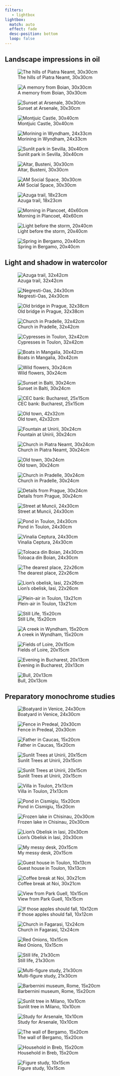 ```yaml
---
filters:
   - lightbox
lightbox:
  match: auto
  effect: fade
  desc-position: bottom
  loop: false
---
```




## Landscape impressions in oil

::: {layout-ncol=3}

![The hills of Piatra Neamt, 30x30cm](paintings/piatraneamt-hq.jpeg){group="oil"}

![A memory from Boian, 30x30cm](paintings/boian-street.jpg){group="oil"}

![Sunset at Arsenale, 30x30cm](paintings/venice-arsenale.jpg){group="oil"}

![Montjuic Castle, 30x40cm](paintings/montjuic-castle.JPG){group="oil"}

![Morining in Wyndham, 24x33cm](paintings/wyndham.jpg){group="oil"}

![Sunlit park in Sevilla, 30x40cm](paintings/sevilla-park.jpg){group="oil"}

![Altar, Busteni, 30x30cm](paintings/busteni-altar.jpg){group="oil"}

![AM Social Space, 30x30cm](paintings/am-space.JPG){group="oil"}

![Azuga trail, 18x23cm](paintings/azuga.JPG){group="oil"}

![Morning in Plancoet, 40x60cm](paintings/plancoet.JPG){group="oil"}

![Light before the storm, 20x40cm](paintings/mangalia.JPG){group="oil"}

![Spring in Bergamo, 20x40cm](paintings/bergamo.JPG){group="oil"}

:::


## Light and shadow in watercolor

::: {layout-ncol=3}

![Azuga trail, 32x42cm](paintings/azuga-trail.JPG){group="water"}

![Negresti-Oas, 24x30cm](paintings/negresti-oas.JPG){group="water"}

![Old bridge in Prague, 32x38cm](paintings/praga-bridge.JPG){group="water"}

![Church in Pradelle, 32x42cm](paintings/pradelle-church.JPG){group="water"}

![Cypresses in Toulon, 32x42cm](paintings/toulon.jpg){group="water"}

![Boats in Mangalia, 30x42cm](paintings/mangalia-boats.JPG){group="water"}

![Wild flowers, 30x24cm](paintings/grandma-flowers.JPG){group="water"}

![Sunset in Balti, 30x24cm](paintings/balti-sunset.JPG){group="water"}

![CEC bank: Bucharest, 25x15cm](paintings/cec.JPG){group="water"}

![Old town, 42x32cm](paintings/old-town.JPG){group="water"}

![Fountain at Unirii, 30x24cm](paintings/biblioteca.JPG){group="water"}

![Church in Piatra Neamt, 30x24cm](paintings/piatra-neamt-church.JPG){group="water"}

![Old town, 30x24cm](paintings/old-town-2.JPG){group="water"}

![Church in Pradelle, 30x24cm](paintings/pradelle-church-2.JPG){group="water"}

![Details from Prague, 30x24cm](paintings/architectural-detail.JPG){group="water"}

![Street at Muncii, 24x30cm](paintings/muncii.JPG){group="water"}

![Pond in Toulon, 24x30cm](paintings/toulon-2-hq.JPG){group="water"}

![Vinalia Ceptura, 24x30cm](paintings/vinalia-ceptura.JPG){group="water"}

![Toloaca din Boian, 24x30cm](paintings/boian-toloaca.JPG){group="water"}

![The dearest place, 22x26cm](paintings/boian.JPG){group="water"}

![Lion's obelisk, Iasi, 22x26cm](paintings/lion-obelisk.JPG){group="water"}

![Plein-air in Toulon, 13x21cm](paintings/toulon-3.jpg){group="water"}

![Still Life, 15x20cm](paintings/still-life-2.JPG){group="water"}

![A creek in Wyndham, 15x20cm](paintings/wyndham-2.JPG){group="water"}

![Fields of Loire, 20x15cm](paintings/loire.JPG){group="water"}

![Evening in Bucharest, 20x13cm](paintings/old-house.JPG){group="water"}

![Bull, 20x13cm](paintings/bull.JPG){group="water"}

:::

## Preparatory monochrome studies

::: {layout-ncol=3}

![Boatyard in Venice, 24x30cm](paintings/venice-boatyard.JPG){group="bw"}

![Fence in Predeal, 20x30cm](paintings/predeal.JPG){group="bw"}

![Father in Caucas, 15x20cm](paintings/father-mountain.JPG){group="bw"}

![Sunlit Trees at Unirii, 20x15cm](paintings/unirii-trees.JPG){group="bw"}

![Sunlit Trees at Unirii, 20x15cm](paintings/muncii-2.JPG){group="bw"}

![Villa in Toulon, 21x13cm](paintings/toulon-bw.jpg){group="bw"}

![Pond in Cismigiu, 15x20cm](paintings/cismigiu.JPG){group="bw"}

![Frozen lake in Chisinau, 20x30cm](paintings/chisinau.JPG){group="bw"}

![Lion's Obelisk in Iasi, 20x30cm](paintings/lion-obelisk-bw.JPG){group="bw"}

![My messy desk, 20x15cm](paintings/my-desk.JPG){group="bw"}

![Guest house in Toulon, 10x13cm](paintings/toulon-bw-2.JPG){group="bw"}

![Coffee break at Noi, 30x21cm](paintings/coffee-noi.JPG){group="bw"}

![View from Park Guell, 10x15cm](paintings/guell-park.JPG){group="bw"}

![If those apples should fall, 10x12cm](paintings/apples.JPG){group="bw"}

![Church in Fagarasi, 12x24cm](paintings/fagarasi-church.JPG){group="bw"}

![Red Onions, 10x15cm](paintings/red-onion.JPG){group="bw"}

![Still life, 21x30cm](paintings/still-life-filter.JPG){group="bw"}

![Multi-figure study, 21x30cm](paintings/un-ete-inoubliable.JPG){group="bw"}

![Barbernini museum, Rome, 15x20cm](paintings/rome.JPG){group="bw"}

![Sunlit tree in Milano, 10x10cm](paintings/sunlit-tree-milano.JPG){group="bw"}

![Study for Arsenale, 10x10cm](paintings/venice-arsenale-bw.JPG){group="bw"}

![The wall of Bergamo, 15x20cm](paintings/bergamo-2.JPG){group="bw"}

![Household in Breb, 15x20cm](paintings/breb.JPG){group="bw"}

![Figure study, 10x15cm](paintings/figure-study.JPG){group="bw"}
:::